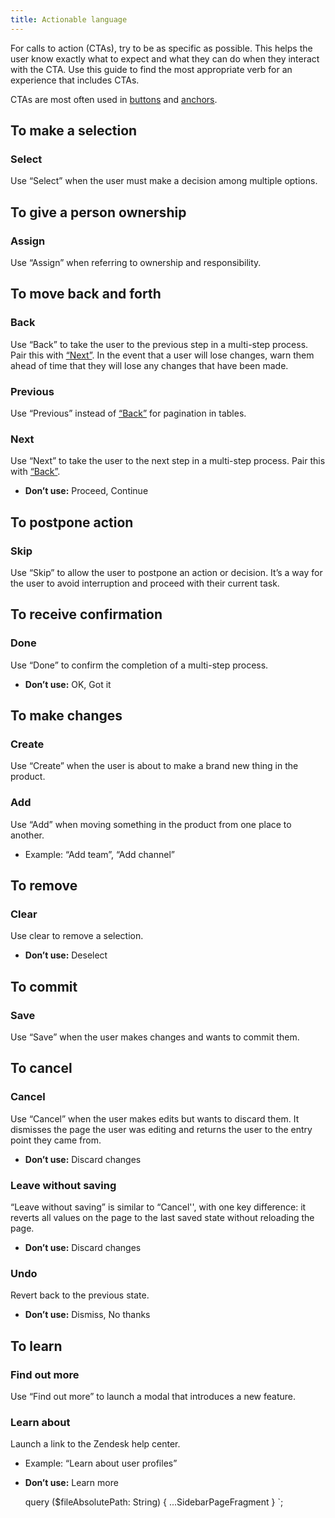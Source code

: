 ```yaml
---
title: Actionable language
---
```


For calls to action (CTAs), try to be as specific as possible.
This helps the user know exactly what to expect and what they can
do when they interact with the CTA. Use this guide to find the most
appropriate verb for an experience that includes CTAs.

CTAs are most often used in [buttons](/components/button) and [anchors](/components/anchor).

## To make a selection

### Select

Use “Select” when the user must make a decision among multiple options.

## To give a person ownership

### Assign

Use “Assign” when referring to ownership and responsibility.

## To move back and forth

### Back

Use “Back” to take the user to the previous step in a multi-step process.
Pair this with [“Next”](#next). In the event that a user will lose changes,
warn them ahead of time that they will lose any changes that have been made.

### Previous

Use “Previous” instead of [“Back”](#back) for pagination in tables.

### Next

Use “Next” to take the user to the next step in a multi-step process.
Pair this with [“Back”](#back).

- **Don’t use:** Proceed, Continue

## To postpone action

### Skip

Use “Skip” to allow the user to postpone an action or decision.
It’s a way for the user to avoid interruption and proceed with their current task.

## To receive confirmation

### Done

Use “Done” to confirm the completion of a multi-step process.

- **Don’t use:** OK, Got it

## To make changes

### Create

Use “Create” when the user is about to make a brand new thing in the product.

### Add

Use “Add” when moving something in the product from one place to another.

- Example: “Add team”, “Add channel”

## To remove

### Clear

Use clear to remove a selection.

- **Don’t use:** Deselect

## To commit

### Save

Use “Save” when the user makes changes and wants to commit them.

## To cancel

### Cancel

Use “Cancel” when the user makes edits but wants to discard them. It dismisses
the page the user was editing and returns the user to the entry point they came from.

- **Don’t use:** Discard changes

### Leave without saving

“Leave without saving” is similar to “Cancel'', with one key difference: it
reverts all values on the page to the last saved state without reloading the page.

- **Don’t use:** Discard changes

### Undo

Revert back to the previous state.

- **Don’t use:** Dismiss, No thanks

## To learn

### Find out more

Use “Find out more” to launch a modal that introduces a new feature.

### Learn about

Launch a link to the Zendesk help center.

- Example: “Learn about user profiles”
- **Don’t use:** Learn more


  query ($fileAbsolutePath: String) {
    ...SidebarPageFragment
  }
`;
